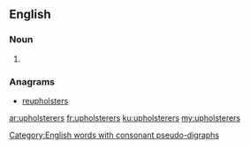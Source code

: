 ==English==

===Noun===
{{head|en|noun plural form}}

# {{plural of|upholsterer|lang=en}}

===Anagrams===
* [[reupholsters#English|reupholsters]]

[[Category:English words with consonant pseudo-digraphs]]

[[ar:upholsterers]]
[[fr:upholsterers]]
[[ku:upholsterers]]
[[my:upholsterers]]